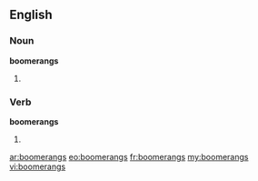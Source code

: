 ==English==

===Noun===
'''boomerangs'''

# {{plural of|[[boomerang]]}}

===Verb===
'''boomerangs'''

# {{third-person singular of|[[boomerang]]}}

[[ar:boomerangs]]
[[eo:boomerangs]]
[[fr:boomerangs]]
[[my:boomerangs]]
[[vi:boomerangs]]